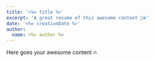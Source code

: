 ---
title: '<%= title %>'
excerpt: 'A great resume of this awesome content 🥶❄️'
date: '<%= creationDate %>'
author:
  name: <%= author %>
---

Here goes your awesome content 🔥
